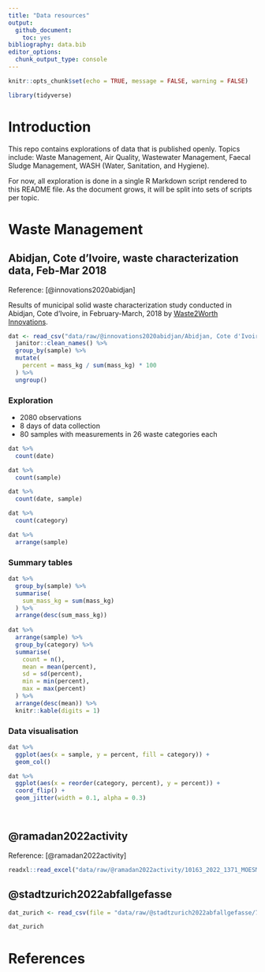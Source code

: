 ```yaml
---
title: "Data resources"
output: 
  github_document: 
    toc: yes
bibliography: data.bib
editor_options: 
  chunk_output_type: console
---
```


```r
knitr::opts_chunk$set(echo = TRUE, message = FALSE, warning = FALSE)
```


```r
library(tidyverse)
```

# Introduction

This repo contains explorations of data that is published openly. Topics include: Waste Management, Air Quality, Wastewater Management, Faecal Sludge Management, WASH (Water, Sanitation, and Hygiene).

For now, all exploration is done in a single R Markdown script rendered to this README file. As the document grows, it will be split into sets of scripts per topic.

# Waste Management

## Abidjan, Cote d'Ivoire, waste characterization data, Feb-Mar 2018

Reference: [@innovations2020abidjan]

Results of municipal solid waste characterization study conducted in Abidjan, Cote d'Ivoire, in February-March, 2018 by [Waste2Worth Innovations](https://www.w2wglobal.com/).


```r

dat <- read_csv("data/raw/@innovations2020abidjan/Abidjan, Cote d'Ivoire, waste characterization data, Feb-Mar 2018.csv") %>% 
  janitor::clean_names() %>% 
  group_by(sample) %>% 
  mutate(
    percent = mass_kg / sum(mass_kg) * 100
  ) %>% 
  ungroup()

```

### Exploration

- 2080 observations
- 8 days of data collection
- 80 samples with measurements in 26 waste categories each

```r
dat %>% 
  count(date)

dat %>% 
  count(sample)

dat %>% 
  count(date, sample)

dat %>% 
  count(category) 

dat %>% 
  arrange(sample)

```

### Summary tables

```r

dat %>% 
  group_by(sample) %>% 
  summarise(
    sum_mass_kg = sum(mass_kg)
  ) %>% 
  arrange(desc(sum_mass_kg)) 
  
dat %>% 
  arrange(sample) %>% 
  group_by(category) %>% 
  summarise(
    count = n(),
    mean = mean(percent),
    sd = sd(percent),
    min = min(percent),
    max = max(percent)
  ) %>% 
  arrange(desc(mean)) %>% 
  knitr::kable(digits = 1)

```

### Data visualisation

```r

dat %>% 
  ggplot(aes(x = sample, y = percent, fill = category)) +
  geom_col()

dat %>% 
  ggplot(aes(x = reorder(category, percent), y = percent)) +
  coord_flip() +
  geom_jitter(width = 0.1, alpha = 0.3)




```

## @ramadan2022activity

Reference: [@ramadan2022activity]

```r

readxl::read_excel("data/raw/@ramadan2022activity/10163_2022_1371_MOESM2_ESM.xls")

```


## @stadtzurich2022abfallgefasse



```r
dat_zurich <- read_csv(file = "data/raw/@stadtzurich2022abfallgefasse/71dc10de-a5e2-11ec-94cb-005056b0ce82/data/erz.abfallgefaess_p.csv")

```

```r

dat_zurich
```




# References
